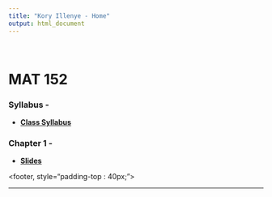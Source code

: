 ```yaml
---
title: "Kory Illenye - Home"
output: html_document
---
```


<style type="text/css">
.title {
  display: none;
}

#getting-started img {
  margin-right: 10px;
}

</style>
<BR>

# MAT 152

### Syllabus -

* **[Class Syllabus](./Resources/MAT152FallSyllabus2018.pdf)**


### Chapter 1 -

* **[Slides](https://koryillenye.github.io/MAT152ABTECHchapter1.html)**


<footer, style="padding-top : 40px;">
<center>

-------







</center>
</footer>